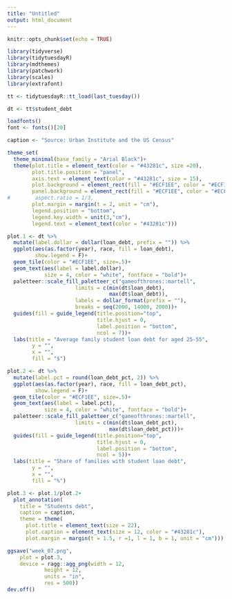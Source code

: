 ```yaml
---
title: "Untitled"
output: html_document
---
```


```r
knitr::opts_chunk$set(echo = TRUE)
```

```r
library(tidyverse)
library(tidytuesdayR)
library(mdthemes)
library(patchwork)
library(scales)
library(extrafont)
```


```r
tt <- tidytuesdayR::tt_load(last_tuesday())

dt <- tt$student_debt

loadfonts()
font <- fonts()[20]

```

```r
caption <- "Source: Urban Institute and the US Census"

theme_set(
  theme_minimal(base_family = "Arial Black")+
  theme(plot.title = element_text(color = "#43281c", size =20),
        plot.title.position = "panel",
        axis.text = element_text(color = "#43281c", size = 15),
        plot.background = element_rect(fill = "#ECF1EE", color = "#ECF1EE"),
        panel.background = element_rect(fill = "#ECF1EE", color = "#ECF1EE"),
#        aspect.ratio = 1/3,
        plot.margin = margin(t = 2, unit = "cm"),
        legend.position = "bottom",
        legend.key.width = unit(3,"cm"),
        legend.text = element_text(color = "#43281c")))
```


```r
plot.1 <- dt %>%
  mutate(label.dollar = dollar(loan_debt, prefix = "")) %>% 
  ggplot(aes(as.factor(year), race, fill = loan_debt),
         show.legend = F)+
  geom_tile(color = "#ECF1EE", size=.5)+
  geom_text(aes(label = label.dollar),
            size = 4, color = "white", fontface = "bold")+
  paletteer::scale_fill_paletteer_c("gameofthrones::martell",
                      limits = c(min(dt$loan_debt), 
                                 max(dt$loan_debt)),
                      labels = dollar_format(prefix = ""),
                      breaks = seq(2000, 14000, 2000))+
  guides(fill = guide_legend(title.position="top",
                             title.hjust = 0,
                             label.position = "bottom",
                             ncol = 7))+
  labs(title = "Average family student loan debt for aged 25-55",
        y = "",
        x = "",
        fill = "$")
```


```r
plot.2 <- dt %>%
  mutate(label.pct = round(loan_debt_pct, 2)) %>%
  ggplot(aes(as.factor(year), race, fill = loan_debt_pct),
         show.legend = F)+
  geom_tile(color = "#ECF1EE", size=.5)+
  geom_text(aes(label = label.pct),
            size = 4, color = "white", fontface = "bold")+
  paletteer::scale_fill_paletteer_c("gameofthrones::martell",
                      limits = c(min(dt$loan_debt_pct), 
                                 max(dt$loan_debt_pct)))+
  guides(fill = guide_legend(title.position="top",
                             title.hjust = 0,
                             label.position = "bottom",
                             ncol = 5))+
  labs(title = "Share of families with student loan debt",
        y = "",
        x = "",
        fill = "%")
```

```r
plot.3 <- plot.1/plot.2+
  plot_annotation(
    title = "Students debt",
    caption = caption,
    theme = theme(
      plot.title = element_text(size = 22),
      plot.caption = element_text(size = 12, color = "#43281c"),
      plot.margin = margin(t = 1.5, r =1, l = 1, b = 1, unit = "cm")))
```

```r
ggsave("week_07.png",
    plot = plot.3,
    device = ragg::agg_png(width = 12, 
            height = 12, 
            units = "in", 
            res = 500))
dev.off()
```

